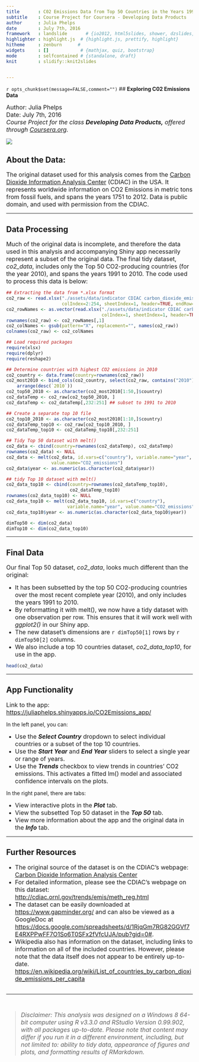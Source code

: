 ```yaml
---
title       : C02 Emissions Data from Top 50 Countries in the Years 1991-2010
subtitle    : Course Project for Coursera - Developing Data Products
author      : Julia Phelps
date        : July 7th, 2016
framework   : landslide       # {io2012, html5slides, shower, dzslides, ...}
highlighter : highlight.js  # {highlight.js, prettify, highlight}
hitheme     : zenburn      # 
widgets     : []            # {mathjax, quiz, bootstrap}
mode        : selfcontained # {standalone, draft}
knit        : slidify::knit2slides


---
```


`r opts_chunk$set(message=FALSE,comment="")`
## **Exploring C02 Emissions Data**

<font size=3>
Author: Julia Phelps<br>
Date:  July 7th, 2016<br>
*Course Project for the class* ***Developing Data Products,*** *offered through [Coursera.org](https://www.coursera.org/).* </font>

![](app.png)

## About the Data:

<font size=3>The original dataset used for this analysis comes from the [Carbon Dioxide Information Analysis Center](http://cdiac.ornl.gov/) (CDIAC) in the USA. It represents worldwide information on CO2 Emissions in metric tons from fossil fuels, and spans the years 1751 to 2012. Data is public domain, and used with permission from the CDIAC.</font>

---

## Data Processing

<font size=3>Much of the original data is incomplete, and therefore the data used in this analysis and accompanying Shiny app necessarily represent a subset of the original data. The final tidy dataset, *co2_data*, includes only the Top 50 CO2-producing countries (for the year 2010), and spans the years 1991 to 2010. The code used to process this data is below:</font>

```r

## Extracting the data from *.xlsx format
co2_raw <- read.xlsx("./assets/data/indicator CDIAC carbon_dioxide_emissions_per_capita.xlsx", 
                     colIndex=2:254, sheetIndex=1, header=TRUE, endRow=236)
co2_rowNames <- as.vector(read.xlsx("./assets/data/indicator CDIAC carbon_dioxide_emissions_per_capita.xlsx", 
                                    colIndex=1, sheetIndex=1, header=TRUE, endRow=236))
rownames(co2_raw) <- co2_rowNames[,1]
co2_colNames <- gsub(pattern="X", replacement="", names(co2_raw))
colnames(co2_raw) <- co2_colNames

```

```r
## Load required packages
require(xlsx)
require(dplyr)
require(reshape2)

## Determine countries with highest CO2 emissions in 2010
co2_country <- data.frame(country=rownames(co2_raw))
co2_most2010 <- bind_cols(co2_country, select(co2_raw, contains("2010"))) %>%
    arrange(desc(`2010`))
co2_top50_2010 <- as.character(co2_most2010[1:50,]$country)
co2_dataTemp <- co2_raw[co2_top50_2010, ]
co2_dataTemp <- co2_dataTemp[,232:251] ## subset to 1991 to 2010

## Create a separate top 10 file
co2_top10_2010 <- as.character(co2_most2010[1:10,]$country)
co2_dataTemp_top10 <- co2_raw[co2_top10_2010, ]
co2_dataTemp_top10 <- co2_dataTemp_top10[,232:251]

## Tidy Top 50 dataset with melt()
co2_data <- cbind(country=rownames(co2_dataTemp), co2_dataTemp)
rownames(co2_data) <- NULL
co2_data <- melt(co2_data, id.vars=c("country"), variable.name="year", 
                 value.name="CO2_emissions")
co2_data$year <- as.numeric(as.character(co2_data$year))

## tidy Top 10 dataset with melt()
co2_data_top10 <- cbind(country=rownames(co2_dataTemp_top10), 
                        co2_dataTemp_top10)
rownames(co2_data_top10) <- NULL
co2_data_top10 <- melt(co2_data_top10, id.vars=c("country"), 
                       variable.name="year", value.name="CO2_emissions")
co2_data_top10$year <- as.numeric(as.character(co2_data_top10$year))

```

```r
dimTop50 <- dim(co2_data)
dimTop10 <- dim(co2_data_top10)
```


---

## Final Data

<font size=3>Our final Top 50 dataset, *co2_data*, looks much different than the original:</font>

- <font size=3>It has been subsetted by the top 50 CO2-producing countries over the most recent complete year (2010), and only includes the years 1991 to 2010.</font>
- <font size=3>By reformatting it with melt(), we now have a tidy dataset with one observation per row. This ensures that it will work well with *ggplot2()* in our Shiny app.</font>
- <font size=3>The new dataset's dimensions are `r dimTop50[1]` rows by `r dimTop50[2]` columns.</font>
- <font size=3>We also include a top 10 countries dataset, *co2_data_top10*, for use in the app.</font>

```r
head(co2_data)
```

---

## App Functionality

<font size=3>Link to the app:  [https://juliaphelps.shinyapps.io/CO2Emissions_app/](https://juliaphelps.shinyapps.io/CO2Emissions_app/)</font>

In the left panel, you can:

- <font size=3>Use the ***Select Country*** dropdown to select individual countries or a subset of the top 10 countries.</font>
- <font size=3>Use the ***Start Year*** and ***End Year*** sliders to select a single year or range of years.</font>
- <font size=3>Use the ***Trends*** checkbox to view trends in countries' CO2 emissions. This activates a fitted lm() model and associated confidence intervals on the plots.</font>

In the right panel, there are tabs:

- <font size=3>View interactive plots in the ***Plot*** tab.</font>
- <font size=3>View the subsetted Top 50 dataset in the ***Top 50*** tab.</font>
- <font size=3>View more information about the app and the original data in the ***Info*** tab.</font>

---

## Further Resources

- <font size=3>The original source of the dataset is on the CDIAC's webpage: <br>
[Carbon Dioxide Information Analysis Center](http://cdiac.ornl.gov/)</font>
- <font size=3>For detailed information, please see the CDIAC's webpage on this dataset: <br>
[http://cdiac.ornl.gov/trends/emis/meth_reg.html](http://cdiac.ornl.gov/trends/emis/meth_reg.html)
</font>
- <font size=3>The dataset can be easily downloaded at [https://www.gapminder.org/](https://www.gapminder.org/data/) and can also be viewed as a GoogleDoc at [https://docs.google.com/spreadsheets/d/1RjqGm7RG82GGVf7E4RXPPwFF7O1So6T0SFx2fVfcUJA/pub?gid=0#](https://docs.google.com/spreadsheets/d/1RjqGm7RG82GGVf7E4RXPPwFF7O1So6T0SFx2fVfcUJA/pub?gid=0#).</font> 
- <font size=3>Wikipedia also has information on the dataset, including links to information on all of the included countries. However, please note that the data itself does not appear to be entirely up-to-date.<br>
[https://en.wikipedia.org/wiki/List_of_countries_by_carbon_dioxide_emissions_per_capita](https://en.wikipedia.org/wiki/List_of_countries_by_carbon_dioxide_emissions_per_capita)</font>
<br><br>

<hr><br>
<blockquote><font size=3>*Disclaimer:  This analysis was designed on a Windows 8 64-bit computer using R v3.3.0 and RStudio Version 0.99.902, with all packages up-to-date. Please note that content may differ if you run it in a different environment, including, but not limited to:  ability to tidy data, appearance of figures and plots, and formatting results of RMarkdown.*</font></blockquote>
